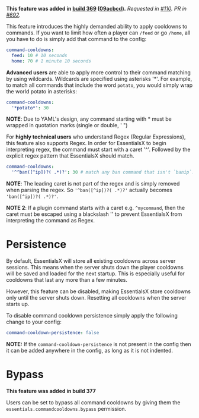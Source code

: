 **This feature was added in [build 369](https://ci.ender.zone/job/EssentialsX) ([09acbcd](https://github.com/drtshock/Essentials/commit/09acbcdb05f34e0043116f1866904b0ff0f03ddd)).**
_Requested in [#110](https://github.com/drtshock/Essentials/issues/110). PR in [#692](https://github.com/drtshock/Essentials/pull/692)._

This feature introduces the highly demanded ability to apply cooldowns to commands. If you want to limit how often a player can `/feed` or go `/home`, all you have to do is simply add that command to the config:

```yaml
command-cooldowns:
  feed: 10 # 10 seconds
  home: 70 # 1 minute 10 seconds
```

**Advanced users** are able to apply more control to their command matching by using wildcards. Wildcards are specified using asterisks '\*'. For example, to match all commands that include the word `potato`, you would simply wrap the world potato in asterisks:

```yaml
command-cooldowns:
  '*potato*': 30
```

**NOTE**: Due to YAML's design, any command starting with \* must be wrapped in quotation marks (single or double, ' ")

For **highly technical users** who understand Regex (Regular Expressions), this feature also supports Regex. In order for EssentialsX to begin interpreting regex, the command must start with a caret '^'. Followed by the explicit regex pattern that EssentialsX should match.

```yaml
command-cooldowns:
  '^^ban([^ip])?( .*)?': 30 # match any ban command that isn't `banip`.
```

**NOTE**: The leading caret is not part of the regex and is simply removed when parsing the regex. So `'^ban([^ip])?( .*)?'` actually becomes `'ban([^ip])?( .*)?'`.

**NOTE 2**: If a plugin command starts with a caret e.g. `^mycommand`, then the caret must be escaped using a blackslash '\' to prevent EssentialsX from interpreting the command as Regex.

# Persistence

By default, EssentialsX will store all existing cooldowns across server sessions. This means when the server shuts down the player cooldowns will be saved and loaded for the next startup. This is especially useful for cooldowns that last any more than a few minutes.

However, this feature can be disabled, making EssentialsX store cooldowns only until the server shuts down. Resetting all cooldowns when the server starts up.

To disable command cooldown persistence simply apply the following change to your config:

```yaml
command-cooldown-persistence: false
```

**NOTE:** If the `command-cooldown-persistence` is not present in the config then it can be added anywhere in the config, as long as it is not indented.

# Bypass

**This feature was added in build 377**

Users can be set to bypass all command cooldowns by giving them the `essentials.commandcooldowns.bypass` permission.
